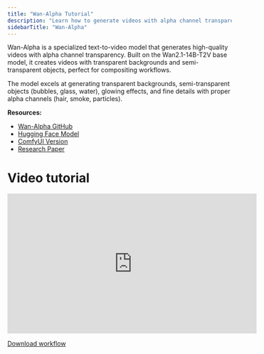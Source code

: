 ```yaml
---
title: "Wan-Alpha Tutorial"
description: "Learn how to generate videos with alpha channel transparency using Wan-Alpha in ComfyUI"
sidebarTitle: "Wan-Alpha"
---
```


Wan-Alpha is a specialized text-to-video model that generates high-quality videos with alpha channel transparency. Built on the Wan2.1-14B-T2V base model, it creates videos with transparent backgrounds and semi-transparent objects, perfect for compositing workflows.

The model excels at generating transparent backgrounds, semi-transparent objects (bubbles, glass, water), glowing effects, and fine details with proper alpha channels (hair, smoke, particles).

**Resources:**
- [Wan-Alpha GitHub](https://github.com/WeChatCV/Wan-Alpha)
- [Hugging Face Model](https://huggingface.co/htdong/Wan-Alpha)
- [ComfyUI Version](https://huggingface.co/htdong/Wan-Alpha_ComfyUI)
- [Research Paper](https://arxiv.org/pdf/2509.24979)

# Video tutorial

<iframe
  width="560"
  height="315"
  src="https://www.youtube.com/embed/OyDjj7OPUzA"
  title="YouTube video player"
  frameborder="0"
  allow="accelerometer; autoplay; clipboard-write; encrypted-media; gyroscope; picture-in-picture"
  allowfullscreen
></iframe>

[Download workflow](https://github.com/Comfy-Org/workflows/blob/main/tutorial_workflows/Get_Comfy_With_Comfy_Wan_Alpha.json)

